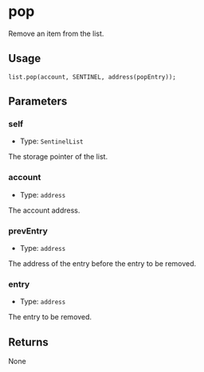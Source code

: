 # pop

Remove an item from the list.

## Usage

```solidity copy
list.pop(account, SENTINEL, address(popEntry));
```

## Parameters

### self

- Type: `SentinelList`

The storage pointer of the list.

### account

- Type: `address`

The account address.

### prevEntry

- Type: `address`

The address of the entry before the entry to be removed.

### entry

- Type: `address`

The entry to be removed.

## Returns

None
